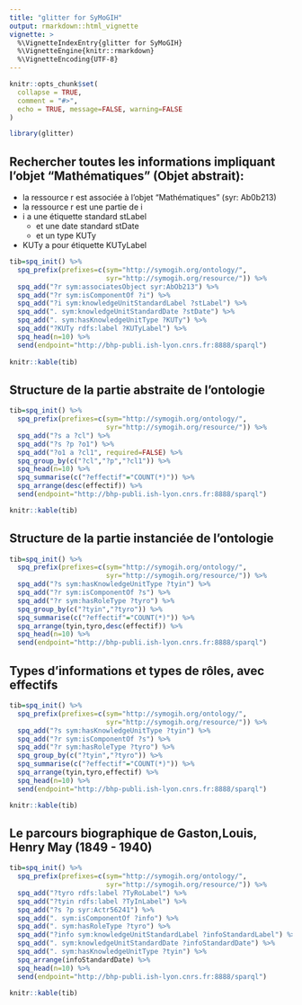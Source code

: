 ```yaml
---
title: "glitter for SyMoGIH"
output: rmarkdown::html_vignette
vignette: >
  %\VignetteIndexEntry{glitter for SyMoGIH}
  %\VignetteEngine{knitr::rmarkdown}
  %\VignetteEncoding{UTF-8}
---
```


```r
knitr::opts_chunk$set(
  collapse = TRUE,
  comment = "#>",
  echo = TRUE, message=FALSE, warning=FALSE
)
```

```r
library(glitter)
```

## Rechercher toutes les informations impliquant l'objet "Mathématiques" (Objet abstrait):

- la ressource r est associée à l'objet "Mathématiques" (syr: Ab0b213)
- la ressource r est une partie de i
- i a une étiquette standard stLabel
  + et une date standard stDate
  + et un type KUTy
- KUTy a pour étiquette KUTyLabel

```r
tib=spq_init() %>%
  spq_prefix(prefixes=c(sym="http://symogih.org/ontology/",
                        syr="http://symogih.org/resource/")) %>% 
  spq_add("?r sym:associatesObject syr:AbOb213") %>% 
  spq_add("?r sym:isComponentOf ?i") %>% 
  spq_add("?i sym:knowledgeUnitStandardLabel ?stLabel") %>% 
  spq_add(". sym:knowledgeUnitStandardDate ?stDate") %>% 
  spq_add(". sym:hasKnowledgeUnitType ?KUTy") %>% 
  spq_add("?KUTy rdfs:label ?KUTyLabel") %>% 
  spq_head(n=10) %>% 
  send(endpoint="http://bhp-publi.ish-lyon.cnrs.fr:8888/sparql")
  
knitr::kable(tib)
```

## Structure de la partie abstraite de l'ontologie

```r
tib=spq_init() %>%
  spq_prefix(prefixes=c(sym="http://symogih.org/ontology/",
                        syr="http://symogih.org/resource/")) %>%  
  spq_add("?s a ?cl") %>% 
  spq_add("?s ?p ?o1") %>% 
  spq_add("?o1 a ?cl1", required=FALSE) %>% 
  spq_group_by(c("?cl","?p","?cl1")) %>% 
  spq_head(n=10) %>% 
  spq_summarise(c("?effectif"="COUNT(*)")) %>% 
  spq_arrange(desc(effectif)) %>% 
  send(endpoint="http://bhp-publi.ish-lyon.cnrs.fr:8888/sparql")

knitr::kable(tib)
```

## Structure de la partie instanciée de l'ontologie

```r
tib=spq_init() %>%
  spq_prefix(prefixes=c(sym="http://symogih.org/ontology/",
                        syr="http://symogih.org/resource/")) %>% 
  spq_add("?s sym:hasKnowledgeUnitType ?tyin") %>% 
  spq_add("?r sym:isComponentOf ?s") %>% 
  spq_add("?r sym:hasRoleType ?tyro") %>% 
  spq_group_by(c("?tyin","?tyro")) %>% 
  spq_summarise(c("?effectif"="COUNT(*)")) %>% 
  spq_arrange(tyin,tyro,desc(effectif)) %>% 
  spq_head(n=10) %>% 
  send(endpoint="http://bhp-publi.ish-lyon.cnrs.fr:8888/sparql")
```

## Types d'informations et types de rôles, avec effectifs


```r
tib=spq_init() %>% 
  spq_prefix(prefixes=c(sym="http://symogih.org/ontology/",
                        syr="http://symogih.org/resource/")) %>% 
  spq_add("?s sym:hasKnowledgeUnitType ?tyin") %>% 
  spq_add("?r sym:isComponentOf ?s") %>% 
  spq_add("?r sym:hasRoleType ?tyro") %>% 
  spq_group_by(c("?tyin","?tyro")) %>% 
  spq_summarise(c("?effectif"="COUNT(*)")) %>% 
  spq_arrange(tyin,tyro,effectif) %>% 
  spq_head(n=10) %>%
  send(endpoint="http://bhp-publi.ish-lyon.cnrs.fr:8888/sparql")

knitr::kable(tib)
```

## Le parcours biographique de Gaston,Louis, Henry May (1849 - 1940)

```r
tib=spq_init() %>% 
  spq_prefix(prefixes=c(sym="http://symogih.org/ontology/",
                        syr="http://symogih.org/resource/")) %>% 
  spq_add("?tyro rdfs:label ?TyRoLabel") %>% 
  spq_add("?tyin rdfs:label ?TyInLabel") %>% 
  spq_add("?s ?p syr:Actr56241") %>% 
  spq_add(". sym:isComponentOf ?info") %>% 
  spq_add(". sym:hasRoleType ?tyro") %>% 
  spq_add("?info sym:knowledgeUnitStandardLabel ?infoStandardLabel") %>% 
  spq_add(". sym:knowledgeUnitStandardDate ?infoStandardDate") %>% 
  spq_add(". sym:hasKnowledgeUnitType ?tyin") %>% 
  spq_arrange(infoStandardDate) %>% 
  spq_head(n=10) %>% 
  send(endpoint="http://bhp-publi.ish-lyon.cnrs.fr:8888/sparql")

knitr::kable(tib)
```
